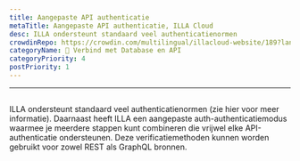 ```yaml
---
title: Aangepaste API authenticatie
metaTitle: Aangepaste API authenticatie, ILLA Cloud
desc: ILLA ondersteunt standaard veel authenticatienormen
crowdinRepo: https://crowdin.com/multilingual/illacloud-website/189?languages=nl&filter=basic&value=0
categoryName: 📲 Verbind met Database en API
categoryPriority: 4
postPriority: 1
---
```


* * *

## <h2 hidden>Aangepaste API authenticatie</h2>

ILLA ondersteunt standaard veel authenticatienormen (zie hier voor meer informatie). 
Daarnaast heeft ILLA een aangepaste auth-authenticatiemodus waarmee je meerdere stappen kunt combineren die vrijwel elke API-authenticatie ondersteunen. 
Deze verificatiemethoden kunnen worden gebruikt voor zowel REST als GraphQL bronnen.
